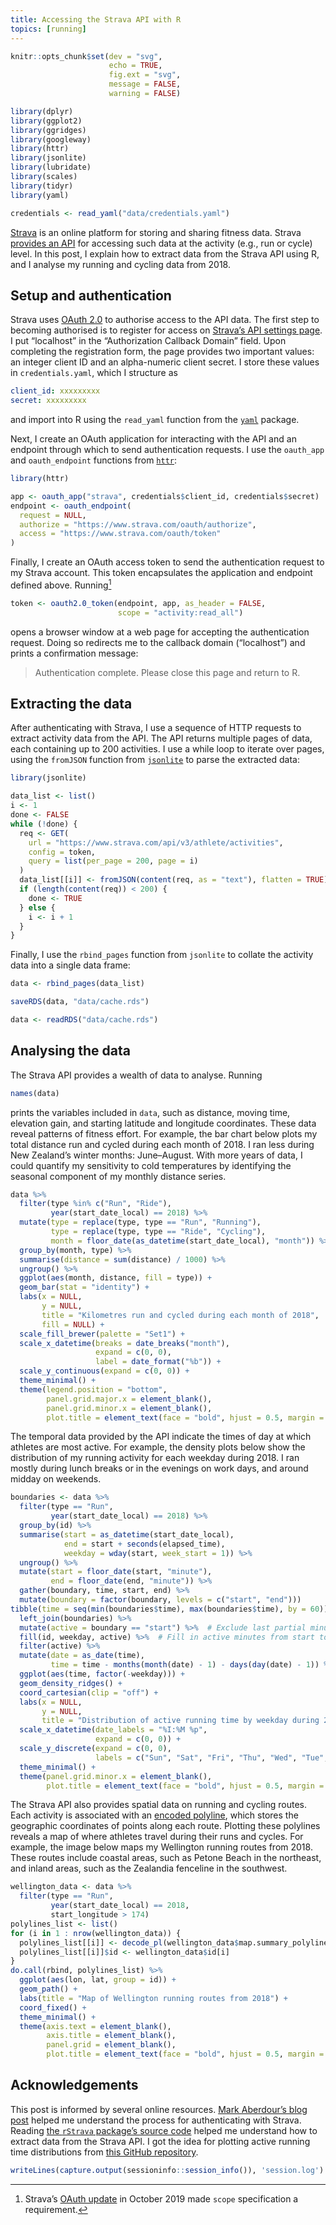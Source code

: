```yaml
---
title: Accessing the Strava API with R
topics: [running]
---
```


```r
knitr::opts_chunk$set(dev = "svg",
                      echo = TRUE,
                      fig.ext = "svg",
                      message = FALSE,
                      warning = FALSE)

library(dplyr)
library(ggplot2)
library(ggridges)
library(googleway)
library(httr)
library(jsonlite)
library(lubridate)
library(scales)
library(tidyr)
library(yaml)

credentials <- read_yaml("data/credentials.yaml")
```

[Strava](https://www.strava.com/) is an online platform for storing and sharing fitness data.
Strava [provides an API](https://developers.strava.com) for accessing such data at the activity (e.g., run or cycle) level.
In this post, I explain how to extract data from the Strava API using R, and I analyse my running and cycling data from 2018.

## Setup and authentication

Strava uses [OAuth 2.0](https://oauth.net/2/) to authorise access to the API data.
The first step to becoming authorised is to register for access on [Strava's API settings page](https://www.strava.com/settings/api/).
I put "localhost" in the "Authorization Callback Domain" field.
Upon completing the registration form, the page provides two important values: an integer client ID and an alpha-numeric client secret.
I store these values in `credentials.yaml`, which I structure as

```yaml
client_id: xxxxxxxxx
secret: xxxxxxxxx
```

and import into R using the `read_yaml` function from the [`yaml`](https://cran.r-project.org/package=yaml) package.

Next, I create an OAuth application for interacting with the API and an endpoint through which to send authentication requests.
I use the `oauth_app` and `oauth_endpoint` functions from [`httr`](https://cran.r-project.org/package=httr):

```r
library(httr)

app <- oauth_app("strava", credentials$client_id, credentials$secret)
endpoint <- oauth_endpoint(
  request = NULL,
  authorize = "https://www.strava.com/oauth/authorize",
  access = "https://www.strava.com/oauth/token"
)
```

Finally, I create an OAuth access token to send the authentication request to my Strava account.
This token encapsulates the application and endpoint defined above.
Running[^scope]

```r
token <- oauth2.0_token(endpoint, app, as_header = FALSE,
                        scope = "activity:read_all")
```

[^scope]: Strava's [OAuth update](https://developers.strava.com/docs/oauth-updates/) in October 2019 made `scope` specification a requirement.

opens a browser window at a web page for accepting the authentication request.
Doing so redirects me to the callback domain ("localhost") and prints a confirmation message:

> Authentication complete. Please close this page and return to R.

## Extracting the data

After authenticating with Strava, I use a sequence of HTTP requests to extract activity data from the API.
The API returns multiple pages of data, each containing up to 200 activities.
I use a while loop to iterate over pages, using the `fromJSON` function from [`jsonlite`](https://cran.r-project.org/package=jsonlite) to parse the extracted data:

```r
library(jsonlite)

data_list <- list()
i <- 1
done <- FALSE
while (!done) {
  req <- GET(
    url = "https://www.strava.com/api/v3/athlete/activities",
    config = token,
    query = list(per_page = 200, page = i)
  )
  data_list[[i]] <- fromJSON(content(req, as = "text"), flatten = TRUE)
  if (length(content(req)) < 200) {
    done <- TRUE
  } else {
    i <- i + 1
  }
}
```

Finally, I use the `rbind_pages` function from `jsonlite` to collate the activity data into a single data frame:

```r
data <- rbind_pages(data_list)
```

```r
saveRDS(data, "data/cache.rds")
```

```r
data <- readRDS("data/cache.rds")
```

## Analysing the data

The Strava API provides a wealth of data to analyse.
Running

```r
names(data)
```

prints the variables included in `data`, such as distance, moving time, elevation gain, and starting latitude and longitude coordinates.
These data reveal patterns of fitness effort.
For example, the bar chart below plots my total distance run and cycled during each month of 2018.
I ran less during New Zealand's winter months: June--August.
With more years of data, I could quantify my sensitivity to cold temperatures by identifying the seasonal component of my monthly distance series.

```r
data %>%
  filter(type %in% c("Run", "Ride"),
         year(start_date_local) == 2018) %>%
  mutate(type = replace(type, type == "Run", "Running"),
         type = replace(type, type == "Ride", "Cycling"),
         month = floor_date(as_datetime(start_date_local), "month")) %>%
  group_by(month, type) %>%
  summarise(distance = sum(distance) / 1000) %>%
  ungroup() %>%
  ggplot(aes(month, distance, fill = type)) +
  geom_bar(stat = "identity") +
  labs(x = NULL,
       y = NULL,
       title = "Kilometres run and cycled during each month of 2018",
       fill = NULL) +
  scale_fill_brewer(palette = "Set1") +
  scale_x_datetime(breaks = date_breaks("month"),
                   expand = c(0, 0),
                   label = date_format("%b")) +
  scale_y_continuous(expand = c(0, 0)) +
  theme_minimal() +
  theme(legend.position = "bottom",
        panel.grid.major.x = element_blank(),
        panel.grid.minor.x = element_blank(),
        plot.title = element_text(face = "bold", hjust = 0.5, margin = margin(b = 10), size = 16))
```

The temporal data provided by the API indicate the times of day at which athletes are most active.
For example, the density plots below show the distribution of my running activity for each weekday during 2018.
I ran mostly during lunch breaks or in the evenings on work days, and around midday on weekends.

```r
boundaries <- data %>%
  filter(type == "Run",
         year(start_date_local) == 2018) %>%
  group_by(id) %>%
  summarise(start = as_datetime(start_date_local),
            end = start + seconds(elapsed_time),
            weekday = wday(start, week_start = 1)) %>%
  ungroup() %>%
  mutate(start = floor_date(start, "minute"),
         end = floor_date(end, "minute")) %>%
  gather(boundary, time, start, end) %>%
  mutate(boundary = factor(boundary, levels = c("start", "end")))
tibble(time = seq(min(boundaries$time), max(boundaries$time), by = 60)) %>%
  left_join(boundaries) %>%
  mutate(active = boundary == "start") %>%  # Exclude last partial minute
  fill(id, weekday, active) %>%  # Fill in active minutes from start to end
  filter(active) %>%
  mutate(date = as_date(time),
         time = time - months(month(date) - 1) - days(day(date) - 1)) %>%  # Isolate time variation
  ggplot(aes(time, factor(-weekday))) +
  geom_density_ridges() +
  coord_cartesian(clip = "off") +
  labs(x = NULL,
       y = NULL,
       title = "Distribution of active running time by weekday during 2018") +
  scale_x_datetime(date_labels = "%I:%M %p",
                   expand = c(0, 0)) +
  scale_y_discrete(expand = c(0, 0),
                   labels = c("Sun", "Sat", "Fri", "Thu", "Wed", "Tue", "Mon")) +
  theme_minimal() +
  theme(panel.grid.minor.x = element_blank(),
        plot.title = element_text(face = "bold", hjust = 0.5, margin = margin(b = 10), size = 16))
```

The Strava API also provides spatial data on running and cycling routes.
Each activity is associated with an [encoded polyline](https://developers.google.com/maps/documentation/utilities/polylinealgorithm), which stores the geographic coordinates of points along each route.
Plotting these polylines reveals a map of where athletes travel during their runs and cycles.
For example, the image below maps my Wellington running routes from 2018.
These routes include coastal areas, such as Petone Beach in the northeast, and inland areas, such as the Zealandia fenceline in the southwest.

```r
wellington_data <- data %>%
  filter(type == "Run",
         year(start_date_local) == 2018,
         start_longitude > 174)
polylines_list <- list()
for (i in 1 : nrow(wellington_data)) {
  polylines_list[[i]] <- decode_pl(wellington_data$map.summary_polyline[i])
  polylines_list[[i]]$id <- wellington_data$id[i]
}
do.call(rbind, polylines_list) %>%
  ggplot(aes(lon, lat, group = id)) +
  geom_path() +
  labs(title = "Map of Wellington running routes from 2018") +
  coord_fixed() +
  theme_minimal() +
  theme(axis.text = element_blank(),
        axis.title = element_blank(),
        panel.grid = element_blank(),
        plot.title = element_text(face = "bold", hjust = 0.5, margin = margin(b = 10), size = 16))
```

## Acknowledgements

This post is informed by several online resources.
[Mark Aberdour's blog post](http://www.open-thoughts.com/2017/01/the-quantified-cyclist-analysing-strava-data-using-r/) helped me understand the process for authenticating with Strava.
Reading [the `rStrava` package's source code](https://github.com/fawda123/rStrava) helped me understand how to extract data from the Strava API.
I got the idea for plotting active running time distributions from [this GitHub repository](https://github.com/marcusvolz/strava).

```r
writeLines(capture.output(sessioninfo::session_info()), 'session.log')
```
